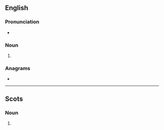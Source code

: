 ==English==

===Pronunciation===
* {{rhymes|aɪz|lang=en}}

===Noun===
{{head|en|noun plural form}}

# {{plural of|kye|lang=en}}

===Anagrams===
* {{anagrams|en|Keys|Skye|esky|keys|yesk}}

----

==Scots==

===Noun===
{{head|sco|noun plural form}}

# {{lb|sco|South Scots}} {{plural of|kye|lang=sco}}